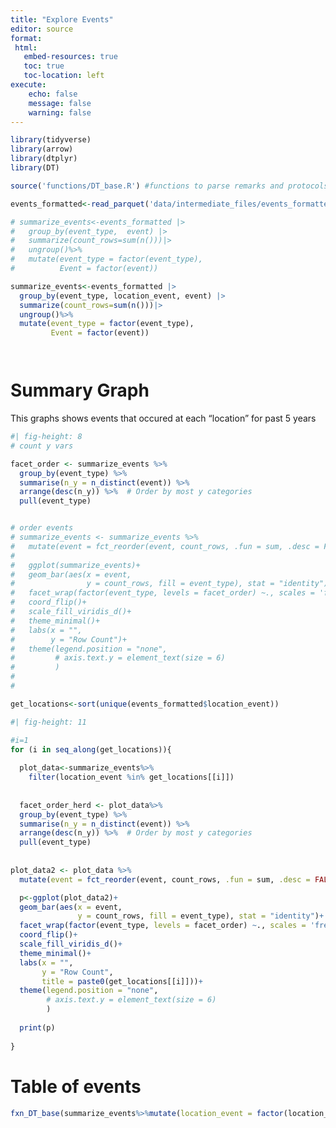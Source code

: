 ---
title: "Explore Events"
editor: source
format: 
 html:
   embed-resources: true
   toc: true
   toc-location: left
execute:
    echo: false
    message: false
    warning: false
---

```{r}
library(tidyverse)
library(arrow)
library(dtplyr)
library(DT)

source('functions/DT_base.R') #functions to parse remarks and protocols

events_formatted<-read_parquet('data/intermediate_files/events_formatted.parquet')

# summarize_events<-events_formatted |> 
#   group_by(event_type,  event) |> 
#   summarize(count_rows=sum(n()))|>
#   ungroup()%>%
#   mutate(event_type = factor(event_type), 
#          Event = factor(event))

summarize_events<-events_formatted |> 
  group_by(event_type, location_event, event) |> 
  summarize(count_rows=sum(n()))|>
  ungroup()%>%
  mutate(event_type = factor(event_type), 
         Event = factor(event))




```

# Summary Graph

This graphs shows events that occured at each "location" for past 5 years

```{r}
#| fig-height: 8
# count y vars

facet_order <- summarize_events %>%
  group_by(event_type) %>%
  summarise(n_y = n_distinct(event)) %>%
  arrange(desc(n_y)) %>%  # Order by most y categories
  pull(event_type)



```


```{r}
# order events
# summarize_events <- summarize_events %>%
#   mutate(event = fct_reorder(event, count_rows, .fun = sum, .desc = FALSE)) 
# 
#   ggplot(summarize_events)+
#   geom_bar(aes(x = event,
#                y = count_rows, fill = event_type), stat = "identity")+
#   facet_wrap(factor(event_type, levels = facet_order) ~., scales = 'free')+
#   coord_flip()+
#   scale_fill_viridis_d()+
#   theme_minimal()+
#   labs(x = "",
#        y = "Row Count")+
#   theme(legend.position = "none",
#         # axis.text.y = element_text(size = 6)
#         )
#   
#   
```


```{r}
get_locations<-sort(unique(events_formatted$location_event))
```



```{r}
#| fig-height: 11

#i=1
for (i in seq_along(get_locations)){
  
  plot_data<-summarize_events%>%
    filter(location_event %in% get_locations[[i]])
  
  
  facet_order_herd <- plot_data%>%
  group_by(event_type) %>%
  summarise(n_y = n_distinct(event)) %>%
  arrange(desc(n_y)) %>%  # Order by most y categories
  pull(event_type)
  
  
plot_data2 <- plot_data %>%
  mutate(event = fct_reorder(event, count_rows, .fun = sum, .desc = FALSE)) 

  p<-ggplot(plot_data2)+
  geom_bar(aes(x = event,
               y = count_rows, fill = event_type), stat = "identity")+
  facet_wrap(factor(event_type, levels = facet_order) ~., scales = 'free')+
  coord_flip()+
  scale_fill_viridis_d()+
  theme_minimal()+
  labs(x = "",
       y = "Row Count", 
       title = paste0(get_locations[[i]]))+
  theme(legend.position = "none",
        # axis.text.y = element_text(size = 6)
        )
  
  print(p)
  
}

```

# Table of events

```{r}
fxn_DT_base(summarize_events%>%mutate(location_event = factor(location_event)))
```




